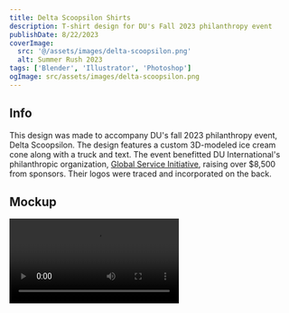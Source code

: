 ```yaml
---
title: Delta Scoopsilon Shirts
description: T-shirt design for DU's Fall 2023 philanthropy event
publishDate: 8/22/2023
coverImage:
  src: '@/assets/images/delta-scoopsilon.png'
  alt: Summer Rush 2023
tags: ['Blender', 'Illustrator', 'Photoshop']
ogImage: src/assets/images/delta-scoopsilon.png
---
```




## Info

This design was made to accompany DU's fall 2023 philanthropy event, Delta Scoopsilon. The design features a custom 3D-modeled ice cream cone along with a truck and text. The event benefitted DU International's philanthropic organization, [Global Service Initiative](https://www.deltau.org/global-service-initiative), raising over $8,500 from sponsors. Their logos were traced and incorporated on the back.

## Mockup

<Video src='delta-scoopsilon' />

## 3D View

The scene is modeled and rendered in Blender, then traced in Illustrator to create the final design. Background elements are from [Google Earth](https://earth.google.com/web/).

<Image src={blender} alt='3d Scene' />
<Image src={text} alt='3D Text' />
